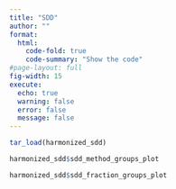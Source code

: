 ```yaml
---
title: "SDD"
author: ""
format: 
  html:
    code-fold: true
    code-summary: "Show the code"
#page-layout: full
fig-width: 15
execute:
  echo: true
  warning: false
  error: false
  message: false
---
```


```r
tar_load(harmonized_sdd)
```

```r
harmonized_sdd$sdd_method_groups_plot
```

```r
harmonized_sdd$sdd_fraction_groups_plot
```

